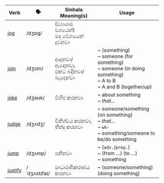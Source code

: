 | Verb                                                      | 🗣️           | Sinhala Meaning(s)                      | Usage                                                                                                                   |
| --------------------------------------------------------- | ------------ | --------------------------------------- | ----------------------------------------------------------------------------------------------------------------------- |
| <a href="/essential-verbs/j/examples#jog">jog</a>         | /dʒɒɡ/       | (ව්‍යායාම වශයෙන්)<br/>මඳ වේගයෙන් දුවනවා |                                                                                                                         |
| <a href="/essential-verbs/j/examples#join">join</a>       | /dʒɔɪn/      | ආඳනවා/ඈඳෙනවා,<br/>එකට බඳිනවා/බැඳෙනවා    | ~ (something)<br/>~ someone (for something)<br/>~ someone (in doing something)<br/>~ A to B<br/>~ A and B (together/up) |
| <a href="/essential-verbs/j/examples#joke">joke</a>       | /dʒəʊk/      | විහිළු කරනවා                            | ~ about something<br/>~ _that..._                                                                                       |
| <a href="/essential-verbs/j/examples#judge">judge</a>     | /dʒʌdʒ/      | විනිශ්චය කරනවා,<br/>තීන්දු කරනවා        | ~ someone/something (on something)<br/>~ _that..._<br/>~ `wh-`<br/>~ something/someone to be/do something               |
| <a href="/essential-verbs/j/examples#jump">jump</a>       | /dʒʌmp/      | පනිනවා                                  | ~ (`adv.`/`prep.`)<br/>~ (from …) (to …)<br/>~ something                                                                |
| <a href="/essential-verbs/j/examples#justify">justify</a> | /ˈdʒʌstɪfaɪ/ | සාධාරණීකරණය කරනවා                       | ~ (someone/something) (doing something)                                                                                 |
